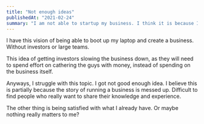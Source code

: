 ```yaml
---
title: "Not enough ideas"
publishedAt: "2021-02-24"
summary: "I am not able to startup my business. I think it is because I have not got a good idea for that."
---
```


I have this vision of being able to boot up my laptop and create a business. Without investors or large teams.

This idea of getting investors slowing the business down, as they will need to spend effort on cathering the guys with money, instead of spending on the business itself.

Anyways, I struggle with this topic. I got not good enough idea. I believe this is partially because the story of running a business is messed up. Difficult to find people who really want to share their knowledge and experience.

The other thing is being satisfied with what I already have. Or maybe nothing really matters to me?
